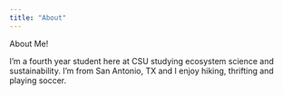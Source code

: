 ```yaml
---
title: "About"
---
```


About Me!

I'm a fourth year student here at CSU studying ecosystem science and sustainability. I'm from San Antonio, TX and I enjoy hiking, thrifting and playing soccer.

```r

```
